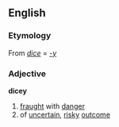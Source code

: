 ==English==
===Etymology===
From ''[[dice]]'' = ''[[-y]]''

===Adjective===
'''dicey'''
# [[fraught]] with [[danger]]
# of [[uncertain]], [[risky]] [[outcome]]